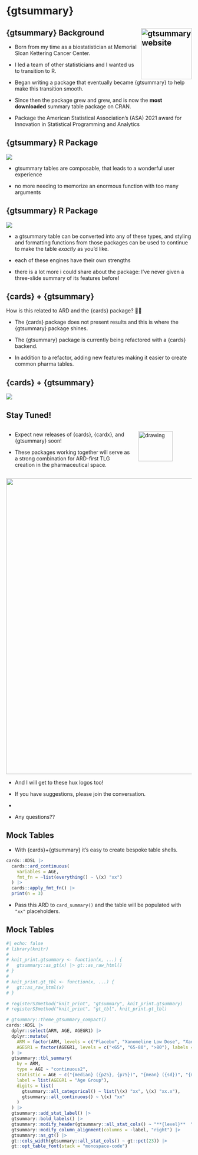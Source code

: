 # {gtsummary} 

## {gtsummary} Background <a href="https://ddsjoberg.github.io/gtsummary/"><img src="https://ddsjoberg.github.io/gtsummary/logo.png" align="right" height="138" alt="gtsummary website" /></a>

- Born from my time as a biostatistician at Memorial Sloan Kettering Cancer Center.

- I led a team of other statisticians and I wanted us to transition to R.

- Began writing a package that eventually became {gtsummary} to help make this transition smooth.

- Since then the package grew and grew, and is now the **most downloaded** summary table package on CRAN.

- Package the American Statistical Association’s (ASA) 2021 award for Innovation in Statistical Programming and Analytics

## {gtsummary} R Package

![](https://raw.githubusercontent.com/ddsjoberg/gtsummary/main/data-raw/misc_files/tbl_summary_demo_fast.gif){fig-align="center"}

::: {.notes}

- gtsummary tables are composable, that leads to a wonderful user experience

- no more needing to memorize an enormous function with too many arguments

:::

## {gtsummary} R Package


![](images/gtsummary-print-engines.png){fig-align="center"}

::: {.notes}

- a gtsummary table can be converted into any of these types, and styling and formatting functions from those packages can be used to continue to make the table _exactly_ as you'd like.

- each of these engines have their own strengths

- there is a lot more i could share about the package: I've never given a three-slide summary of its features before!

:::


## {cards} + {gtsummary}

How is this related to ARD and the {cards} package? 🤔🤔

- The {cards} package does not present results and this is where the {gtsummary} package shines.

- The {gtsummary} package is currently being refactored with a {cards} backend.

- In addition to a refactor, adding new features making it easier to create common pharma tables.

## {cards} + {gtsummary}

![](images/ard-gtsummary-workflow.png)

## Stay Tuned!

:::: {.columns}

::: {.column width="70%"}
* Expect new releases of {cards}, {cardx}, and {gtsummary} soon!

* These packages working together will serve as a strong combination for ARD-first TLG creation in the pharmaceutical space.
:::

::: {.column width="30%"}
<img src="images/v1-gtsummary-cards-cardx-HexSticker.png" alt="drawing" width="80%"/>
:::

::::



![](https://www.secondnature.com.au/wp-content/uploads/2015/10/shutterstock_1916496068-2048x768.jpg){.fragment width=800 fig-align="center"}


::: {.notes}

- And I will get to these hux logos too!

- If you have suggestions, please join the conversation.

- <CLICK>

- Any questions??

:::

## Mock Tables

- With {cards}+{gtsummary} it's easy to create bespoke table shells.

```r
cards::ADSL |> 
  cards::ard_continuous(
    variables = AGE, 
    fmt_fn = ~list(everything() ~ \(x) "xx")
  ) |> 
  cards::apply_fmt_fn() |> 
  print(n = 3)
```

- Pass this ARD to `card_summary()` and the table will be populated with `"xx"` placeholders.

## Mock Tables

```r
#| echo: false
# library(knitr)
# 
# knit_print.gtsummary <- function(x, ...) {
#   gtsummary::as_gt(x) |> gt::as_raw_html()
# }
# 
# knit_print.gt_tbl <- function(x, ...) {
#   gt::as_raw_html(x)
# }

# registerS3method("knit_print", "gtsummary", knit_print.gtsummary)
# registerS3method("knit_print", "gt_tbl", knit_print.gt_tbl)

# gtsummary::theme_gtsummary_compact()
cards::ADSL |>
  dplyr::select(ARM, AGE, AGEGR1) |>
  dplyr::mutate(
    ARM = factor(ARM, levels = c("Placebo", "Xanomeline Low Dose", "Xanomeline High Dose")),
    AGEGR1 = factor(AGEGR1, levels = c("<65", "65-80", ">80"), labels = c("&lt;65", "65-80", ">80"))
  ) |>
  gtsummary::tbl_summary(
    by = ARM,
    type = AGE ~ "continuous2",
    statistic = AGE ~ c("{median} ({p25}, {p75})", "{mean} ({sd})", "{min} - {max}"),
    label = list(AGEGR1 = "Age Group"),
    digits = list(
      gtsummary::all_categorical() ~ list(\(x) "xx", \(x) "xx.x"), 
      gtsummary::all_continuous() ~ \(x) "xx"
    )
  ) |>
  gtsummary::add_stat_label() |>
  gtsummary::bold_labels() |>
  gtsummary::modify_header(gtsummary::all_stat_cols() ~ "**{level}**  \nN = xx") |>
  gtsummary::modify_column_alignment(columns = -label, "right") |>
  gtsummary::as_gt() |>
  gt::cols_width(gtsummary::all_stat_cols() ~ gt::pct(23)) |>
  gt::opt_table_font(stack = "monospace-code")
```
